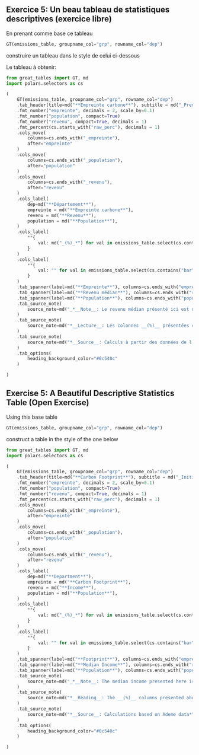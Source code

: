 ::: {.content-visible when-profile="fr"}

:::: {.exercise}
## Exercice 5: Un beau tableau de statistiques descriptives (exercice libre)

En prenant comme base ce tableau

```python
GT(emissions_table, groupname_col="grp", rowname_col="dep")
```

construire un tableau dans le style de celui ci-dessous


::::

Le tableau à obtenir:
```python
from great_tables import GT, md
import polars.selectors as cs

(
    GT(emissions_table, groupname_col="grp", rowname_col="dep")
    .tab_header(title=md("**Empreinte carbone**"), subtitle = md("_Premières statistiques descriptives à affiner_"))
    .fmt_number("empreinte", decimals = 2, scale_by=0.1)
    .fmt_number("population", compact=True)
    .fmt_number("revenu", compact=True, decimals = 1)
    .fmt_percent(cs.starts_with("raw_perc"), decimals = 1)
    .cols_move(
        columns=cs.ends_with("_empreinte"),
        after="empreinte"
    )
    .cols_move(
        columns=cs.ends_with("_population"),
        after="population"
    )
    .cols_move(
        columns=cs.ends_with("_revenu"),
        after="revenu"
    )
    .cols_label(
        dep=md("**Département**"),
        empreinte = md("**Empreinte carbone**"),
        revenu = md("**Revenu**"),
        population = md("**Population**"),
    )
    .cols_label(
        **{
            val: md("_(%)_*") for val in emissions_table.select(cs.contains("raw_perc")).columns
        }
    )    
    .cols_label(
        **{
            val: "" for val in emissions_table.select(cs.contains("bar")).columns
        }
    )    
    .tab_spanner(label=md("**Empreinte**"), columns=cs.ends_with("empreinte"))
    .tab_spanner(label=md("**Revenu médian**"), columns=cs.ends_with("revenu"))
    .tab_spanner(label=md("**Population**"), columns=cs.ends_with("population"))
    .tab_source_note(
        source_note=md("_*__Note__: Le revenu médian présenté ici est une approximation du revenu médian du département_.")
    )
    .tab_source_note(
        source_note=md("*__Lecture__: Les colonnes __(%)__ présentées ci-dessus sont rapportées à la valeur maximale de la variable*")
    )
    .tab_source_note(
        source_note=md("*__Source__: Calculs à partir des données de l'Ademe*")
    )
    .tab_options(
        heading_background_color="#0c540c"
    )

)
```

:::

::: {.content-visible when-profile="en"}

:::: {.exercise}
## Exercise 5: A Beautiful Descriptive Statistics Table (Open Exercise)

Using this base table

```python
GT(emissions_table, groupname_col="grp", rowname_col="dep")
```

construct a table in the style of the one below

::::


```python
from great_tables import GT, md
import polars.selectors as cs

(
    GT(emissions_table, groupname_col="grp", rowname_col="dep")
    .tab_header(title=md("**Carbon Footprint**"), subtitle = md("_Initial descriptive statistics to refine_"))
    .fmt_number("empreinte", decimals = 2, scale_by=0.1)
    .fmt_number("population", compact=True)
    .fmt_number("revenu", compact=True, decimals = 1)
    .fmt_percent(cs.starts_with("raw_perc"), decimals = 1)
    .cols_move(
        columns=cs.ends_with("_empreinte"),
        after="empreinte"
    )
    .cols_move(
        columns=cs.ends_with("_population"),
        after="population"
    )
    .cols_move(
        columns=cs.ends_with("_revenu"),
        after="revenu"
    )
    .cols_label(
        dep=md("**Department**"),
        empreinte = md("**Carbon Footprint**"),
        revenu = md("**Income**"),
        population = md("**Population**"),
    )
    .cols_label(
        **{
            val: md("_(%)_*") for val in emissions_table.select(cs.contains("raw_perc")).columns
        }
    )    
    .cols_label(
        **{
            val: "" for val in emissions_table.select(cs.contains("bar")).columns
        }
    )    
    .tab_spanner(label=md("**Footprint**"), columns=cs.ends_with("empreinte"))
    .tab_spanner(label=md("**Median Income**"), columns=cs.ends_with("revenu"))
    .tab_spanner(label=md("**Population**"), columns=cs.ends_with("population"))
    .tab_source_note(
        source_note=md("_*__Note__: The median income presented here is an approximation of the department's median income_.")
    )
    .tab_source_note(
        source_note=md("*__Reading__: The __(%)__ columns presented above are scaled to the maximum value of the variable*")
    )
    .tab_source_note(
        source_note=md("*__Source__: Calculations based on Ademe data*")
    )
    .tab_options(
        heading_background_color="#0c540c"
    )

)
```

:::